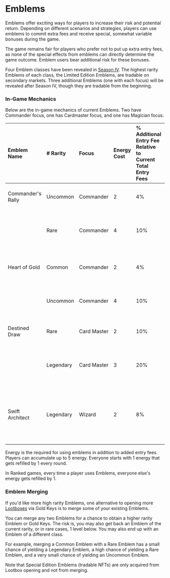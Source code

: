 # Emblems

Emblems offer exciting ways for players to increase their risk and potential return. Depending on different scenarios and strategies, players can use emblems to commit extra fees and receive special, somewhat variable bonuses during the game.

The game remains fair for players who prefer not to put up extra entry fees, as none of the special effects from emblems can directly determine the game outcome. Emblem users bear additional risk for these bonuses.

Four Emblem classes have been revealed in [Season IV](../season-4). The highest rarity Emblems of each class, the Limited Edition Emblems, are tradable on secondary markets.
 Three additional Emblems (one with each focus) will be revealed after Season IV, though they are tradable from the beginning.

### In-Game Mechanics

Below are the in-game mechanics of current Emblems. Two have Commander focus, one has Cardmaster focus, and one has Magician focus.

| Emblem Name       | \# Rarity | Focus       | Energy Cost | % Additional Entry Fee Relative to Current Total Entry Fees | Effects |
| :---------------- | :-------- | :---------- | :---------- | :------------------------ | :------ |
| Commander's Rally | Uncommon    | Commander   | 2           | 4%                        | 85% 2 infantry 15% 2 tank    |
|                   | Rare  | Commander   | 4           | 10%                       | 50% 5 infantry 50% 2 tank + 1 guaranteed gold  |
| Heart of Gold     | Common  | Commander   | 2           | 4%                        | 75% 2 gold 15% 3 gold 10% 8 gold       |
|                   | Uncommon      | Commander   | 4           | 10%                        | 40% 5 gold 40% 7 gold 20% 12 gold      |
| Destined Draw     | Rare      | Card Master | 2           | 10%                        | 100% 2 random cards cards       |
|                   | Legendary | Card Master | 3           | 20%                        | 50% 3 cards 50% 5 cards (can choose 2 at max)|
| Swift Architect   | Legendary | Wizard      | 2           | 8%                         | 50% chance of completing recent build instantly 50% chance of 6 gold   |

Energy is the required for using emblems in addition to added entry fees. Players can accumulate up to 5 energy. Everyone starts with 1 energy that gets refilled by 1 every round.

In Ranked games, every time a player uses Emblems, everyone else's energy gets refilled by 1.

### Emblem Merging

If you'd like more high rarity Emblems, one alternative to opening more [Lootboxes](lootboxes) via Gold Keys is to merge some of your existing Emblems.

You can merge any two Emblems for a chance to obtain a higher rarity Emblem or Gold Keys. The risk is, you may also get back an Emblem of the current rarity, or in rare cases, 1 level below. You may also end up with an Emblem of a different class.

For example, merging a Common Emblem with a Rare Emblem has a small chance of yielding a Legendary Emblem, a high chance of yielding a Rare Emblem, and a very small chance of yielding an Uncommon Emblem.

Note that Special Edition Emblems (tradable NFTs) are only acquired from Lootbox opening and not from merging.